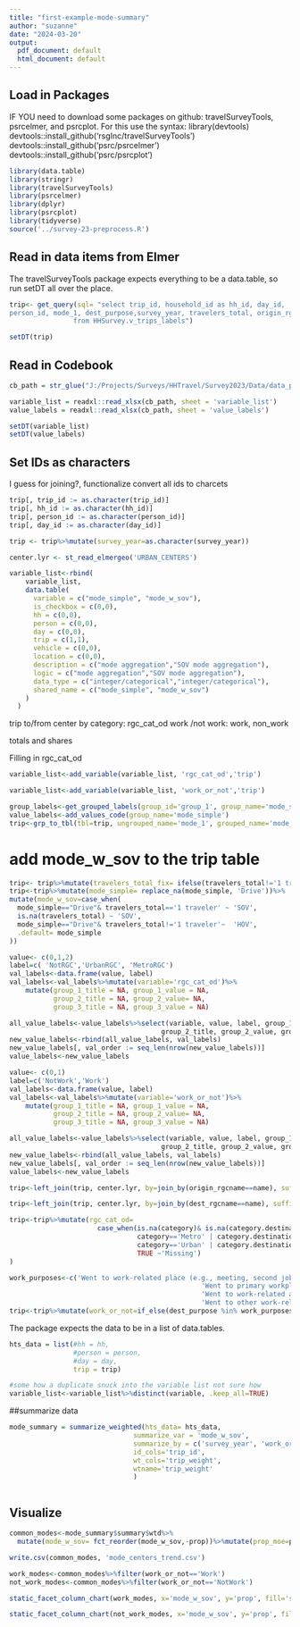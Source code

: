 ```yaml
---
title: "first-example-mode-summary"
author: "suzanne"
date: "2024-03-20"
output:
  pdf_document: default
  html_document: default
---
```


## Load in Packages
IF YOU need to download some packages on github: travelSurveyTools, psrcelmer, and psrcplot.
For this use the syntax:
library(devtools)
devtools::install_github('rsgInc/travelSurveyTools')
devtools::install_github('psrc/psrcelmer')
devtools::install_github('psrc/psrcplot')

```r
library(data.table)
library(stringr)
library(travelSurveyTools)
library(psrcelmer)
library(dplyr)
library(psrcplot)
library(tidyverse)
source('../survey-23-preprocess.R')
```



## Read in data items from Elmer

The travelSurveyTools package expects everything to be a data.table, so run setDT all over the place.
```r
trip<- get_query(sql= "select trip_id, household_id as hh_id, day_id,
person_id, mode_1, dest_purpose,survey_year, travelers_total, origin_rgcname, dest_rgcname, trip_weight 
                from HHSurvey.v_trips_labels")

setDT(trip)
```

## Read in Codebook
```r
cb_path = str_glue("J:/Projects/Surveys/HHTravel/Survey2023/Data/data_published/PSRC_Codebook_2023_v1.xlsx")

variable_list = readxl::read_xlsx(cb_path, sheet = 'variable_list')
value_labels = readxl::read_xlsx(cb_path, sheet = 'value_labels')

setDT(variable_list)
setDT(value_labels)
```

## Set IDs as characters
I guess for joining?, functionalize convert all ids to charcets
```r
trip[, trip_id := as.character(trip_id)]
trip[, hh_id := as.character(hh_id)]
trip[, person_id := as.character(person_id)]
trip[, day_id := as.character(day_id)]
```


```r
trip <- trip%>%mutate(survey_year=as.character(survey_year))
```



```r
center.lyr <- st_read_elmergeo('URBAN_CENTERS')
```

```r

variable_list<-rbind(
    variable_list,
    data.table(
      variable = c("mode_simple", "mode_w_sov"),
      is_checkbox = c(0,0),
      hh = c(0,0),
      person = c(0,0),
      day = c(0,0),
      trip = c(1,1),
      vehicle = c(0,0),
      location = c(0,0),
      description = c("mode aggregation","SOV mode aggregation"),
      logic = c("mode aggregation","SOV mode aggregation"),
      data_type = c("integer/categorical","integer/categorical"),
      shared_name = c("mode_simple", "mode_w_sov")
    )
  )

```

trip to/from center by category: rgc_cat_od
work /not work: work, non_work

totals and shares

Filling in rgc_cat_od
```r
variable_list<-add_variable(variable_list, 'rgc_cat_od','trip')
```

```r
variable_list<-add_variable(variable_list, 'work_or_not','trip')
```

```r
group_labels<-get_grouped_labels(group_id='group_1', group_name='mode_simple')
value_labels<-add_values_code(group_name='mode_simple')
trip<-grp_to_tbl(tbl=trip, ungrouped_name='mode_1', grouped_name='mode_simple')
```

# add mode_w_sov to the trip table
```r
trip<- trip%>%mutate(travelers_total_fix= ifelse(travelers_total!='1 traveler', 'More than 1', '1 traveler'))
trip<-trip%>%mutate(mode_simple= replace_na(mode_simple, 'Drive'))%>%
mutate(mode_w_sov=case_when(
  mode_simple=="Drive"& travelers_total=='1 traveler' ~ 'SOV',
  is.na(travelers_total) ~ 'SOV',
  mode_simple=="Drive"& travelers_total!='1 traveler'~  'HOV',
  .default= mode_simple
))
```

```r

value<- c(0,1,2)
label=c( 'NotRGC','UrbanRGC', 'MetroRGC')
val_labels<-data.frame(value, label)
val_labels<-val_labels%>%mutate(variable='rgc_cat_od')%>%
    mutate(group_1_title = NA, group_1_value = NA,
           group_2_title = NA, group_2_value= NA,
           group_3_title = NA, group_3_value = NA)

all_value_labels<-value_labels%>%select(variable, value, label, group_1_title, group_1_value,
                                      group_2_title, group_2_value, group_3_title, group_3_value)
new_value_labels<-rbind(all_value_labels, val_labels)
new_value_labels[, val_order := seq_len(nrow(new_value_labels))]
value_labels<-new_value_labels  
```


```r

value<- c(0,1)
label=c('NotWork','Work')
val_labels<-data.frame(value, label)
val_labels<-val_labels%>%mutate(variable='work_or_not')%>%
    mutate(group_1_title = NA, group_1_value = NA,
           group_2_title = NA, group_2_value= NA,
           group_3_title = NA, group_3_value = NA)

all_value_labels<-value_labels%>%select(variable, value, label, group_1_title, group_1_value,
                                      group_2_title, group_2_value, group_3_title, group_3_value)
new_value_labels<-rbind(all_value_labels, val_labels)
new_value_labels[, val_order := seq_len(nrow(new_value_labels))]
value_labels<-new_value_labels  
```

```r
trip<-left_join(trip, center.lyr, by=join_by(origin_rgcname==name), suffix= c("", '.origin'))
```

```r
trip<-left_join(trip, center.lyr, by=join_by(dest_rgcname==name), suffix=c('', '.destination'))
```

```r
trip<-trip%>%mutate(rgc_cat_od= 
                      case_when(is.na(category)& is.na(category.destination) ~ 'NotRGC',
                                category=='Metro' | category.destination=='Metro' ~ 'MetroRGC',
                                category=='Urban' | category.destination=='Urban' ~ 'UrbanRGC',
                                TRUE ~'Missing')
)
```

```r
work_purposes<-c('Went to work-related place (e.g., meeting, second job, delivery)',
                                                'Went to primary workplace',
                                                'Went to work-related activity (e.g., meeting, delivery, worksite)',
                                                'Went to other work-related activity')
trip<-trip%>%mutate(work_or_not=if_else(dest_purpose %in% work_purposes, 'Work', 'NotWork'))

```



The package expects the data to be in a list of data.tables.
```r

hts_data = list(#hh = hh,
                #person = person,
                #day = day,
                trip = trip)
```


```r
#some how a duplicate snuck into the variable list not sure how
variable_list<-variable_list%>%distinct(variable, .keep_all=TRUE)
```

##summarize data
```r

mode_summary = summarize_weighted(hts_data= hts_data,
                               summarize_var = 'mode_w_sov',
                               summarize_by = c('survey_year', 'work_or_not', 'rgc_cat_od'),
                               id_cols='trip_id',
                               wt_cols='trip_weight',
                               wtname='trip_weight'
                               )



```


## Visualize
```r

common_modes<-mode_summary$summary$wtd%>%
  mutate(mode_w_sov= fct_reorder(mode_w_sov,-prop))%>%mutate(prop_moe=prop_se*1.645)

write.csv(common_modes, 'mode_centers_trend.csv')

work_modes<-common_modes%>%filter(work_or_not=='Work')
not_work_modes<-common_modes%>%filter(work_or_not=='NotWork')

static_facet_column_chart(work_modes, x='mode_w_sov', y='prop', fill='survey_year',ylabel= 'Share', xlabel='Trip Mode', facet='rgc_cat_od',scale='fixed')+ theme(axis.text.x=element_text(size=14), axis.text.y=element_text(size=14),legend.text = element_text(size=14), axis.title.y=element_text(size=20), axis.title.x=element_text(size=20))

static_facet_column_chart(not_work_modes, x='mode_w_sov', y='prop', fill='survey_year',ylabel= 'Share', xlabel='Trip Mode', facet='rgc_cat_od', scale='fixed')+ theme(axis.text.x=element_text(size=14), axis.text.y=element_text(size=14),legend.text = element_text(size=14), axis.title.y=element_text(size=20), axis.title.x=element_text(size=20))

```
